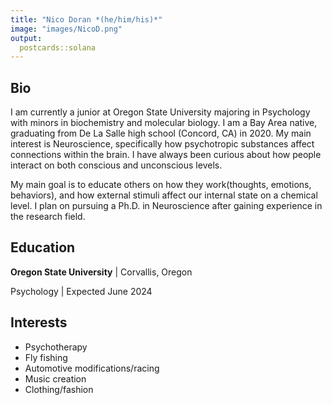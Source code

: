 ```yaml
---
title: "Nico Doran *(he/him/his)*"
image: "images/NicoD.png"
output:
  postcards::solana
---
```

 
## Bio

I am currently a junior at Oregon State University majoring in Psychology with minors in biochemistry and molecular biology. I am a Bay Area native, graduating from De La Salle high school (Concord, CA) in 2020. My main interest is Neuroscience, specifically how psychotropic substances affect connections within the brain. I have always been curious about how people interact on both conscious and unconscious levels.

My main goal is to educate others on how they work(thoughts, emotions, behaviors), and how external stimuli affect our internal state on a chemical level. I plan on pursuing a Ph.D. in Neuroscience after gaining experience in the research field.

## Education

**Oregon State University** | Corvallis, Oregon

Psychology | Expected June 2024

## Interests

* Psychotherapy
* Fly fishing
* Automotive modifications/racing
* Music creation
* Clothing/fashion